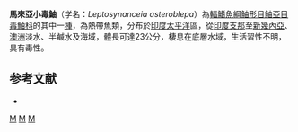 {{Speciesbox 
| taxon = Leptosynanceia asteroblepa
| status = NE
| status_system = IUCN3.1
| authority = [[Richardson|Richardson]], 1844
| synonyms = *''Synanceia asteroblepa'' <small>Richardson, 1844</small>
}}
'''馬來亞小毒鮋'''（学名：''Leptosynanceia asteroblepa''）為[[輻鰭魚綱|輻鰭魚綱]][[鮋形目|鮋形目]][[鮋亞目|鮋亞目]][[毒鮋科|毒鮋科]]的其中一[[種|種]]，為熱帶魚類，分布於[[印度|印度]][[太平洋|太平洋]]區，從[[印度支那|印度支那]]至[[新幾內亞|新幾內亞]]、[[澳洲|澳洲]]淡水、半鹹水及海域，體長可達23公分，棲息在底層水域，生活習性不明，具有毒性。

==参考文献==
*{{FishBase_species|genus=Leptosynanceia|species=asteroblepa|year=2014|month=5}}

{{Taxonbar|from=Q2196398}}

[[Category:有毒魚類|M]]
[[Category:小毒鮋屬|M]]
[[Category:1844年描述的魚類|M]]